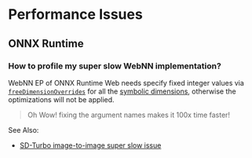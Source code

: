 
# Performance Issues

## ONNX Runtime

### How to profile my super slow WebNN implementation?

WebNN EP of ONNX Runtime Web needs specify fixed integer values via [`freeDimensionOverrides`](../tutorials/onnx-runtime/free-dimension-overrides) for all the [symbolic dimensions](../tutorials/onnx-runtime/free-dimension-overrides#symbolic-dimension), otherwise the optimizations will not be applied.

> <InfoIcon /> Oh Wow! fixing the argument names makes it 100x time faster! 

See Also:
- [SD-Turbo image-to-image super slow issue](https://github.com/microsoft/webnn-developer-preview/issues/40)
